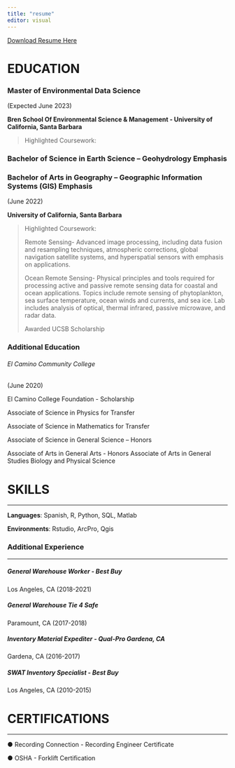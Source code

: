```yaml
---
title: "resume"
editor: visual
---
```


[[Download Resume Here](romero_resume.docx)]{style="color: red"}

# EDUCATION

### **Master of Environmental Data Science**

(Expected June 2023)

**Bren School Of Environmental Science & Management - University of California, Santa Barbara**

> Highlighted Coursework:

### **Bachelor of Science in Earth Science -- Geohydrology Emphasis**

### **Bachelor of Arts in Geography -- Geographic Information Systems (GIS) Emphasis**

(June 2022)

**University of California, Santa Barbara**

> Highlighted Coursework:
>
> Remote Sensing- Advanced image processing, including data fusion and resampling techniques, atmospheric corrections, global navigation satellite systems, and hyperspatial sensors with emphasis on applications.
>
> Ocean Remote Sensing- Physical principles and tools required for processing active and passive remote sensing data for coastal and ocean applications. Topics include remote sensing of phytoplankton, sea surface temperature, ocean winds and currents, and sea ice. Lab includes analysis of optical, thermal infrared, passive microwave, and radar data.
>
> Awarded UCSB Scholarship

### Additional Education

###### El Camino Community College

(June 2020)

El Camino College Foundation - Scholarship

Associate of Science in Physics for Transfer

Associate of Science in Mathematics for Transfer

Associate of Science in General Science -- Honors

Associate of Arts in General Arts - Honors Associate of Arts in General Studies Biology and Physical Science

# SKILLS

------------------------------------------------------------------------

**Languages**: Spanish, R, Python, SQL, Matlab

**Environments**: Rstudio, ArcPro, Qgis

### Additional Experience

------------------------------------------------------------------------

##### General Warehouse Worker - Best Buy

Los Angeles, CA (2018-2021)

##### General Warehouse Tie 4 Safe

Paramount, CA (2017-2018)

##### Inventory Material Expediter - Qual-Pro Gardena, CA

Gardena, CA (2016-2017)

##### SWAT Inventory Specialist - Best Buy

Los Angeles, CA (2010-2015)

# CERTIFICATIONS

------------------------------------------------------------------------

● Recording Connection - Recording Engineer Certificate

● OSHA - Forklift Certification
